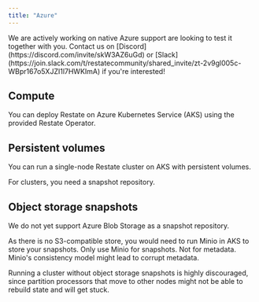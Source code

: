 ```yaml
---
title: "Azure"
---
```


<Info>
    We are actively working on native Azure support are looking to test it together with you. Contact us on [Discord](https://discord.com/invite/skW3AZ6uGd) or [Slack](https://join.slack.com/t/restatecommunity/shared_invite/zt-2v9gl005c-WBpr167o5XJZI1l7HWKImA) if you're interested!
</Info>

## Compute
You can deploy Restate on Azure Kubernetes Service (AKS) using the provided Restate Operator.

## Persistent volumes
You can run a single-node Restate cluster on AKS with persistent volumes.

For clusters, you need a snapshot repository.

## Object storage snapshots

We do not yet support Azure Blob Storage as a snapshot repository.

As there is no S3-compatible store, you would need to run Minio in AKS to store your snapshots.
Only use Minio for snapshots. Not for metadata. Minio's consistency model might lead to corrupt metadata.

Running a cluster without object storage snapshots is highly discouraged, since partition processors that move to other nodes might not be able to rebuild state and will get stuck.

